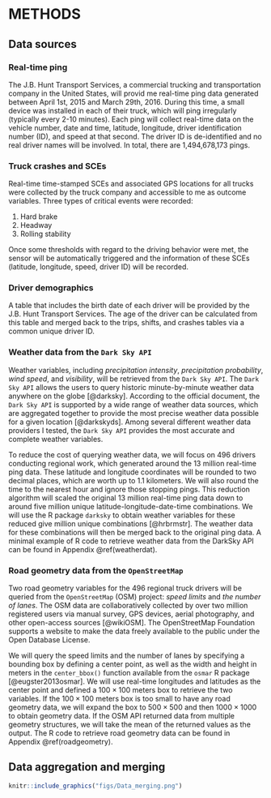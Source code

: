 METHODS
=======

Data sources
------------

### Real-time ping

The J.B. Hunt Transport Services, a commercial trucking and transportation company in the United States, will provid me real-time ping data generated between April 1st, 2015 and March 29th, 2016. During this time, a small device was installed in each of their truck, which will ping irregularly (typically every 2-10 minutes). Each ping will collect real-time data on the vehicle number, date and time, latitude, longitude, driver identification number (ID), and speed at that second. The driver ID is de-identified and no real driver names will be involved. In total, there are 1,494,678,173 pings.

### Truck crashes and SCEs

Real-time time-stamped SCEs and associated GPS locations for all trucks were collected by the truck company and accessible to me as outcome variables. Three types of critical events were recorded:

1.	Hard brake
2.	Headway
3.	Rolling stability

Once some thresholds with regard to the driving behavior were met, the sensor will be automatically triggered and the information of these SCEs (latitude, longitude, speed, driver ID) will be recorded.

<!-- There were 12,458 critical events created by the 496 truck drivers during the study period.-->

### Driver demographics

A table that includes the birth date of each driver will be provided by the J.B. Hunt Transport Services. The age of the driver can be calculated from this table and merged back to the trips, shifts, and crashes tables via a common unique driver ID.

### Weather data from the `Dark Sky API`

Weather variables, including *precipitation intensity*, *precipitation probability*, *wind speed*, and *visibility*, will be retrieved from the `Dark Sky API`. 
The `Dark Sky API` allows the users to query historic minute-by-minute weather data anywhere on the globe [@darksky]. 
According to the official document, the `Dark Sky API` is supported by a wide range of weather data sources, which are aggregated together to provide the most precise weather data possible for a given location [@darkskyds]. 
Among several different weather data providers I tested, the `Dark Sky API` provides the most accurate and complete weather variables.

To reduce the cost of querying weather data, we will focus on 496 drivers conducting regional work, which generated around the 13 million real-time ping data. These latitude and longitude coordinates will be rounded to two decimal places, which are worth up to 1.1 kilometers. 
We will also round the time to the nearest hour and ignore those stopping pings. 
This reduction algorithm will scaled the original 13 million real-time ping data down to around five million unique latitude-longitude-date-time combinations. 
We will use the R package `darksky` to obtain weather variables for these reduced give million unique  combinations [@hrbrmstr]. 
The weather data for these combinations will then be merged back to the original ping data.
A minimal example of R code to retrieve weather data from the DarkSky API can be found in Appendix \@ref(weatherdat).

### Road geometry data from the `OpenStreetMap`

Two road geometry variables for the 496 regional truck drivers will be queried from the `OpenStreetMap` (OSM) project: *speed limits* and *the number of lanes*. 
The OSM data are collaboratively collected by over two million registered users via manual survey, GPS devices, aerial photography, and other open-access sources [@wikiOSM]. 
The OpenStreetMap Foundation supports a website to make the data freely available to the public under the Open Database License. 

We will query the speed limits and the number of lanes by specifying a bounding box by defining a center point, as well as the width and height in meters in the `center_bbox()` function available from the `osmar` R package [@eugster2013osmar]. 
We will use real-time longitudes and latitudes as the center point and defined a $100\times100$ meters box to retrieve the two variables. 
If the $100\times100$ meters box is too small to have any road geometry data, we will expand the box to $500\times500$ and then $1000\times1000$ to obtain geometry data. 
If the OSM API returned data from multiple geometry structures, we will take the mean of the returned values as the output. 
The R code to retrieve road geometry data can be found in Appendix \@ref(roadgeometry).

Data aggregation and merging
----------------------------

```r
knitr::include_graphics("figs/Data_merging.png")
```


<!--
. 
The average length of a trip in this study is 2.31 hours with the standard deviation of 1.8 hours.

The Shift_ID column in Table 1 shows different shifts, separated by an eight-hour threshold. 
The average length of a shift in this study is 8.42 hours with the standard deviation of 2.45 hours.
-->

<!--
@hos2017 demands that property-carrying drivers should not drive more than 14 consecutive hours after coming on duty after 10 hours of rest. This 14-hour restriction cannot be extended by off-duty time. [@goel2014hours; @anderson2017exploratory]
-->












